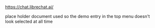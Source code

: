 https://chat.librechat.ai/

place holder document used so the demo entry in the top menu doesn't look selected at all time
